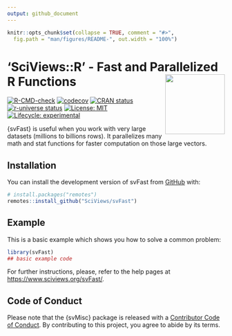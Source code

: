 ```yaml
---
output: github_document
---
```


<!-- README.md is generated from README.Rmd. Please edit that file -->

```r
knitr::opts_chunk$set(collapse = TRUE, comment = "#>",
  fig.path = "man/figures/README-", out.width = "100%")
```

# 'SciViews::R' - Fast and Parallelized R Functions <a href="https://www.sciviews.org/svFast"><img src="man/figures/logo.png" align="right" height="138" /></a>

<!-- badges: start -->
[![R-CMD-check](https://github.com/SciViews/svFast/actions/workflows/R-CMD-check.yaml/badge.svg)](https://github.com/SciViews/svFast/actions/workflows/R-CMD-check.yaml)
[![codecov](https://codecov.io/gh/SciViews/svFast/graph/badge.svg?token=1YyLPD4HkZ)](https://app.codecov.io/gh/SciViews/svFast)
[![CRAN status](https://www.r-pkg.org/badges/version/svFast)](https://CRAN.R-project.org/package=svFast)
[![r-universe status](https://sciviews.r-universe.dev/badges/svFast)](https://sciviews.r-universe.dev/svFast)
[![License: MIT](https://img.shields.io/badge/License-MIT-yellow.svg)](https://opensource.org/licenses/MIT)
[![Lifecycle: experimental](https://img.shields.io/badge/lifecycle-experimental-orange.svg)](https://lifecycle.r-lib.org/articles/stages.html#experimental)
<!-- badges: end -->

{svFast} is useful when you work with very large datasets (millions to billions rows). It parallelizes many math and stat functions for faster computation on those large vectors.

## Installation

You can install the development version of svFast from [GitHub](https://github.com/) with:

``` r
# install.packages("remotes")
remotes::install_github("SciViews/svFast")
```

## Example

This is a basic example which shows you how to solve a common problem:

```r
library(svFast)
## basic example code
```

For further instructions, please, refer to the help pages at <https://www.sciviews.org/svFast/>.

## Code of Conduct

Please note that the {svMisc} package is released with a [Contributor Code of Conduct](https://contributor-covenant.org/version/2/1/CODE_OF_CONDUCT.html). By contributing to this project, you agree to abide by its terms.
